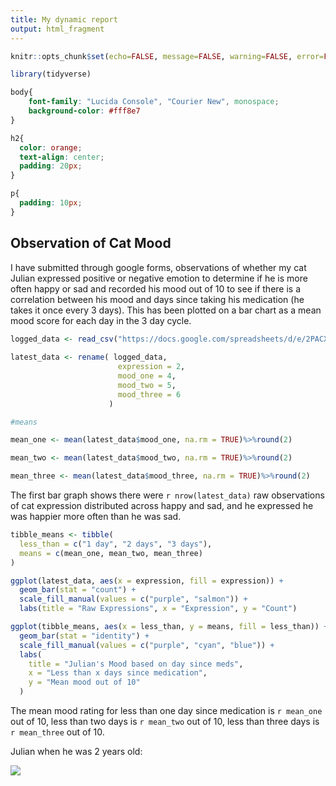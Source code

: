 ---
title: My dynamic report
output: html_fragment
---

```{r setup, include=FALSE}
knitr::opts_chunk$set(echo=FALSE, message=FALSE, warning=FALSE, error=FALSE)

library(tidyverse)

```

```{css}

body{
    font-family: "Lucida Console", "Courier New", monospace;
    background-color: #fff8e7
}

h2{
  color: orange;
  text-align: center;
  padding: 20px;
}

p{
  padding: 10px;
}


```

## Observation of Cat Mood

I have submitted through google forms, observations of whether my cat Julian expressed positive or negative emotion to determine if he is more often happy or sad and recorded his mood out of 10 to see if there is a correlation between his mood and days since taking his medication (he takes it once every 3 days). This has been plotted on a bar chart as a mean mood score for each day in the 3 day cycle.

```{r}

logged_data <- read_csv("https://docs.google.com/spreadsheets/d/e/2PACX-1vSwBjioux_q1dS15AHcoeniQRP6CbTDLZGMeMO4rZjTU71gBBesvya-pUn5_gN0a4HulaksvKHK49HJ/pub?gid=2101783587&single=true&output=csv")
              
latest_data <- rename( logged_data,
                        expression = 2,
                        mood_one = 4,
                        mood_two = 5,
                        mood_three = 6
                      )

#means

mean_one <- mean(latest_data$mood_one, na.rm = TRUE)%>%round(2)

mean_two <- mean(latest_data$mood_two, na.rm = TRUE)%>%round(2)

mean_three <- mean(latest_data$mood_three, na.rm = TRUE)%>%round(2)

```

The first bar graph shows there were `r nrow(latest_data)` raw observations of cat expression distributed across happy and sad, and he expressed he was happier more often than he was sad.

``` {r}

tibble_means <- tibble(
  less_than = c("1 day", "2 days", "3 days"),  
  means = c(mean_one, mean_two, mean_three)
)

ggplot(latest_data, aes(x = expression, fill = expression)) +
  geom_bar(stat = "count") +
  scale_fill_manual(values = c("purple", "salmon")) +
  labs(title = "Raw Expressions", x = "Expression", y = "Count")

ggplot(tibble_means, aes(x = less_than, y = means, fill = less_than)) +
  geom_bar(stat = "identity") +
  scale_fill_manual(values = c("purple", "cyan", "blue")) +
  labs(
    title = "Julian's Mood based on day since meds",
    x = "Less than x days since medication",
    y = "Mean mood out of 10"
  )

```


The mean mood rating for less than one day since medication is `r mean_one` out of 10, less than two days is `r mean_two` out of 10, less than three days is `r mean_three` out of 10.

Julian when he was 2 years old:

![](stats220/kitten_julian.jpg)

